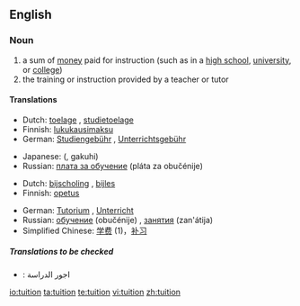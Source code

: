 ==English==
{{wikipedia}}

===Noun===
{{en-noun}}

# a sum of [[money]] paid for instruction (such as in a [[high school]], [[university]], or [[college]])
# the training or instruction provided by a teacher or tutor

====Translations====
{{trans-top|a sum of money paid for instruction}}
*Dutch: [[toelage]] {{f}}, [[studietoelage]] {{f}}
*Finnish: [[lukukausimaksu]]
*German: [[Studiengebühr]] {{f}}, [[Unterrichtsgebühr]] {{f}}
{{trans-mid}}
*Japanese: {{JAchar|[[学費]]}} ({{JAchar|[[がくひ]]}}, gakuhi)
*Russian: [[плата за обучение]] (pláta za obučénije) {{f}}
{{trans-bottom}}

{{trans-top|the training or instruction provided by a teacher or tutor}}
*Dutch: [[bijscholing]] {{f}}, [[bijles]] {{f}}
*Finnish: [[opetus]]
{{trans-mid}}
*German: [[Tutorium]] {{n}}, [[Unterricht]] {{m}}
*Russian: [[обучение]] (obučénije) {{n}}, [[занятия]] (zan'átija) {{p}}
*Simplified Chinese: [[学费]] (1)，[[补习]]
{{trans-bottom}}

=====Translations to be checked=====
{{checktrans}}
{{top}}
*{{ttbc|Arabic}}: اجور الدراسة
{{mid}}
{{bottom}}

[[io:tuition]]
[[ta:tuition]]
[[te:tuition]]
[[vi:tuition]]
[[zh:tuition]]